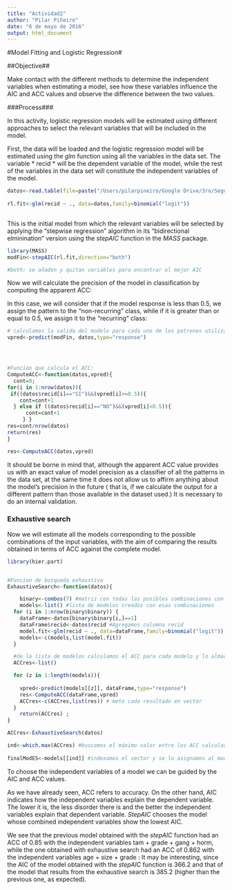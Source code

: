 ```yaml
---
title: "Actividad2"
author: "Pilar Piñeiro"
date: "6 de mayo de 2016"
output: html_document
---
```



#Model Fitting and Logistic Regression#

##Objective##

Make contact with the different methods to determine the independent variables when estimating a model, see how these variables influence the AIC and ACC values and observe the difference between the two values.

###Process###

In this activity, logistic regression models will be estimated using different approaches to select the relevant variables that will be included in the model.


First, the data will be loaded and the logistic regression model will be estimated using the *glm* function using all the variables in the data set. The variable * recid * will be the dependent variable of the model, while the rest of the variables in the data set will constitute the independent variables of the model.

```r
datos<-read.table(file=paste("/Users/pilarpineiro/Google Drive/3ro/Segundo Cuatri/Mineria Datos/R/datos_icb.txt",sep=" "),header=TRUE,sep=" ",dec=".")
 
rl.fit<-glm(recid ~ ., data=datos,family=binomial("logit")) 
 
```

This is the initial model from which the relevant variables will be selected by applying the “stepwise regression” algorithm in its “bidirectional elminination” version using the *stepAIC* function in the *MASS* package.

```r
library(MASS)
modFin<-stepAIC(rl.fit,direction="both")

#both: se añaden y quitan variables para encontrar el mejor AIC
```

Now we will calculate the precision of the model in classification by computing the apparent ACC:

In this case, we will consider that if the model response is less than 0.5, we assign the pattern to the “non-recurring” class, while if it is greater than or equal to 0.5, we assign it to the “recurring” class:
```r
# calculamos la salida del modelo para cada uno de los patrones utilizados en el entrenamiento: 
vpred<-predict(modFin, datos,type="response")




#Función que calcula el ACC:
ComputeACC<-function(datos,vpred){
  cont=0;
for(i in 1:nrow(datos)){
 if((datos$recid[i]=="SI")&&(vpred[i]>=0.5)){ 
    cont=cont+1
  } else if ((datos$recid[i]=="NO")&&(vpred[i]<0.5)){
      cont=cont+1
     } }
res=cont/nrow(datos)
return(res)
}

res<-ComputeACC(datos,vpred)

```
It should be borne in mind that, although the apparent ACC value provides us with an exact value of model precision as a classifier of all the patterns in the data set, at the same time it does not allow us to affirm anything about the model's precision in the future ( that is, if we calculate the output for a different pattern than those available in the dataset used.) It is necessary to do an internal validation.



### Exhaustive search ###

Now we will estimate all the models corresponding to the possible combinations of the input variables, with the aim of comparing the results obtained in terms of ACC against the complete model.
```r
library(hier.part)


#Funcion de busqueda exhaustiva
ExhaustiveSearch<-function(datos){

    binary<-combos(7) #matriz con todas las posibles combinaciones con numero de variables n=7
    models<-list() #lista de modelos creados con esas combinaciones
  for (i in 1:nrow(binary$binary)) {
    dataFrame<-datos[binary$binary[i,]==1]
    dataFrame$recid<-datos$recid #Agregamos columna recid
    model.fit<-glm(recid ~ ., data=dataFrame,family=binomial("logit"))
    models<-c(models,list(model.fit))
  }

  #de la lista de modelos calculamos el ACC para cada modelo y lo almacenamos en lista de ACC
  ACCres<-list()

  for (z in 1:length(models)){
 
    vpred<-predict(models[[z]], dataFrame,type="response")
    res<-ComputeACC(dataFrame,vpred)
    ACCres<-c(ACCres,list(res)) # meto cada resultado en vector
  }
    return(ACCres) ;
}

ACCres<-ExhaustiveSearch(datos)

ind<-which.max(ACCres) #buscamos el máximo valor entre los ACC calculados 
 
finalModES<-models[[ind]] #indexamos el vector y se lo asignamos al modelo final de Exhaustve Search


```

To choose the independent variables of a model we can be guided by the AIC and ACC values.

As we have already seen, ACC refers to accuracy. On the other hand, AIC indicates how the independent variables explain the dependent variable. The lower it is, the less disorder there is and the better the independent variables explain that dependent variable. *StepAIC* chooses the model whose combined independent variables show the lowest AIC.

We see that the previous model obtained with the *stepAIC* function had an ACC of 0.85 with the independent variables tam + grade + gang + horm, while the one obtained with exhaustive search had an ACC of 0.862 with the independent variables age + size + grade : It may be interesting, since the AIC of the model obtained with the *stepAIC* function is 366.2 and that of the model that results from the exhaustive search is 385.2 (higher than the previous one, as expected).


